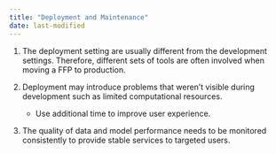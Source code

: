```yaml
---
title: "Deployment and Maintenance"
date: last-modified
---
```


1. The deployment setting are usually different from the development settings. Therefore, different sets of tools are often involved when moving a FFP to production.

2. Deployment may introduce problems that weren't visible during development such as limited computational resources.
    - Use additional time to improve user experience.

3. The quality of data and model performance needs to be monitored consistently to provide stable services to targeted users.